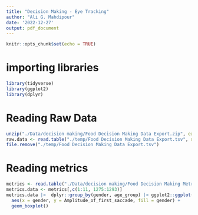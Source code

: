 ```yaml
---
title: "Decision Making - Eye Tracking"
author: "Ali G. Mahdipour"
date: '2022-12-27'
output: pdf_document
---
```


```r
knitr::opts_chunk$set(echo = TRUE)
```

# importing libraries
```r
library(tidyverse)
library(ggplot2)
library(dplyr)
```

# Reading Raw Data
``` r
unzip("./Data/decision making/Food Decision Making Data Export.zip", exdir = "./temp")
raw.data <- read.table("./temp/Food Decision Making Data Export.tsv", sep = "\t", header = TRUE)
file.remove("./temp/Food Decision Making Data Export.tsv")
```

# Reading metrics

```r
metrics <- read.table("./Data/decision making/Food Decision Making Metrics.tsv", sep = "\t", header = TRUE)
metrics.data <- metrics[,c(1:11, 1275:1293)]
metrics.data |>  dplyr::group_by(gender, age_group) |> ggplot2::ggplot() +
  aes(x = gender, y = Amplitude_of_first_saccade, fill = gender) +
  geom_boxplot()
```

